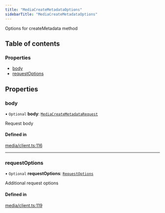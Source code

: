 ```yaml
---
title: "MediaCreateMetadataOptions"
sidebarTitle: "MediaCreateMetadataOptions"
---
```


Options for createMetadata method

## Table of contents

### Properties

- [body](/xdks/typescript/reference/interfaces/MediaCreateMetadataOptions#body)
- [requestOptions](/xdks/typescript/reference/interfaces/MediaCreateMetadataOptions#requestoptions)

## Properties

### body

• `Optional` **body**: [`MediaCreateMetadataRequest`](/xdks/typescript/reference/interfaces/MediaCreateMetadataRequest)

Request body

#### Defined in

[media/client.ts:116](https://github.com/xdevplatform/xdk/blob/298ca9350d035e40e7c8ee0753c50052819a41e2/xdk/typescript/src/media/client.ts#L116)

___

### requestOptions

• `Optional` **requestOptions**: [`RequestOptions`](/xdks/typescript/reference/interfaces/RequestOptions)

Additional request options

#### Defined in

[media/client.ts:119](https://github.com/xdevplatform/xdk/blob/298ca9350d035e40e7c8ee0753c50052819a41e2/xdk/typescript/src/media/client.ts#L119)
